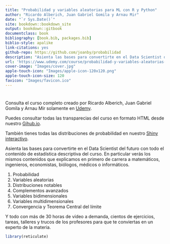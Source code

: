```yaml
--- 
title: "Probabilidad y variables aleatorias para ML con R y Python"
author: "Ricardo Alberich, Juan Gabriel Gomila y Arnau Mir"
date: "`r Sys.Date()`"
site: bookdown::bookdown_site
output: bookdown::gitbook
documentclass: book
bibliography: [book.bib, packages.bib]
biblio-style: apalike
link-citations: yes
github-repo: https://github.com/joanby/probabilidad
description: "Asienta las bases para convertirte en el Data Scientist del futuro con todo el contenido de estadística descriptiva del curso. En particular verás los mismos contenidos que explicamos en primero de carrera a matemáticos, ingenieros, economistas, biólogos, médicos o informáticos."
url: 'https://www.udemy.com/course/probabilidad-y-variables-aleatorias-para-ml-con-r-y-python/?couponCode=B85F8D52148DF5AAD8F7'
cover-image: "Images/cover.jpg"
apple-touch-icon: "Images/apple-icon-120x120.png"
apple-touch-icon-size: 120
favicon: "Images/favicon.ico"
---
```


\newcommand{\FunCar}{\phi}
\newcommand{\FunGenMom}{m}
\newcommand{\Momk}{M}
\newcommand{\MomCenk}{MC}
\newcommand\momento{m}
\newcommand{\momentocentral}{\mu}
\newcommand{\Entropia}{H}


# {-}

Consulta el curso completo creado por Ricardo Alberich, Juan Gabriel Gomila y Arnau Mir solamente en [Udemy](https://www.udemy.com/course/probabilidad-y-variables-aleatorias-para-ml-con-r-y-python/?couponCode=B85F8D52148DF5AAD8F7).

Puedes consultar todas las transparecias del curso en formato HTML desde nuestro [Gihub.io](https://joanby.github.io/bookdown-probabilidad/).

También tienes todas las distribuciones de probabilidad en nuestro [Shiny interactivo](https://joanby.shinyapps.io/DistribucionesNotables/).

Asienta las bases para convertirte en el Data Scientist del futuro con todo el contenido de estadística descriptiva del curso. En particular verás los mismos contenidos que explicamos en primero de carrera a matemáticos, ingenieros, economistas, biólogos, médicos o informáticos. 

1. Probabilidad
2. Variables aleatorias
3. Distribuciones notables
4. Complementos avanzados
5. Variables bidimensionales
6. Variables multidimensionales
7. Convergencia y Teorema Central del límite

Y todo con más de 30 horas de vídeo a demanda, cientos de ejercicios, tareas, talleres y trucos de los profesores para que te conviertas en un experto de la materia.


```r
library(reticulate)
``` 


